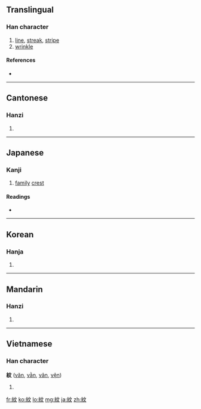 {{also|纹}}<!-- may be replaced by zh-forms -->
==Translingual==

===Han character===
{{Han char|rn=120|rad=糸|as=04|sn=10|four=2094<sub>0</sub>|canj=女火卜大 (VFYK)|ids=⿰[[糸]][[文]]}}

# [[line]], [[streak]], [[stripe]]
# [[wrinkle]]

====References====
* {{Han ref|kx=0916.160|dkj=27262|dj=1345.160|hdz=53376.040|uh=7D0B|ud=32011|bh=AFBE|bd=44990}}

----

==Cantonese==

===Hanzi===
{{yue-hanzi|jyut=|y=man4|sim=纹}}

# {{defn|Cantonese|sort=糸04}}

----

==Japanese==

===Kanji===
{{ja-kanji|grade=c|rs=糸04}}

# [[family]] [[crest]]

====Readings====
* {{ja-readings|on=[[もん]] (mon), [[ぶん]] (bun)|kun=[[あや]] (aya), [[もよう]] (moyou)}}

----

==Korean==

===Hanja===
{{ko-hanja|hangeul=문|eumhun=|rv=mun|mr=mun|y=mun}}

# {{defn|Korean|sort=糸04}}

----

==Mandarin==

===Hanzi===
{{cmn-hanzi|sim=纹|pin=[[wén]] ([[wen2]]), [[wèn]] ([[wen4]])|wg=wen<sup>2</sup>, wen<sup>4</sup>}}

# {{defn|Mandarin|sort=糸04}}

----

==Vietnamese==

===Han character===
'''紋''' ([[văn]], [[vằn]], [[vân]], [[vện]])

# {{defn|Vietnamese}}

[[fr:紋]]
[[ko:紋]]
[[lo:紋]]
[[mg:紋]]
[[ja:紋]]
[[zh:紋]]